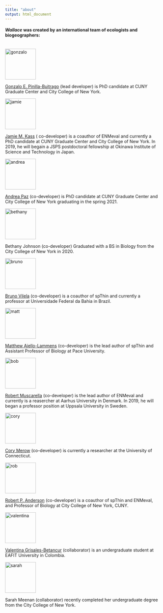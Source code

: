 ```yaml
---
title: "about"
output: html_document
---
```


#### *Wallace* was created by an international team of ecologists and biogeographers:  
<br>
<img src="img/gonzalo.png" alt="gonzalo" style="width: 100px;"/>

<a href="https://www.researchgate.net/profile/Gonzalo_Pinilla-Buitrago" target="_blank">Gonzalo E. Pinilla-Buitrago</a> (lead developer) is PhD candidate at CUNY Graduate Center and City College of New York.

<img src="img/jamie.jpg" alt="jamie" style="width: 100px;"/>

<a href="https://www.researchgate.net/profile/Jamie_Kass" target="_blank">Jamie M. Kass</a> ( co-developer) is a coauthor of ENMeval and currently a PhD candidate at CUNY Graduate Center and City College of New York. In 2019, he will begain a JSPS postdoctoral fellowship at Okinawa Institute of Science and Technology in Japan.
 
<img src="img/andrea.png" alt="andrea" style="width: 100px;"/>

<a href="https://andrepazv.github.io" target="_blank">Andrea Paz</a> (co-developer) is PhD candidate at CUNY Graduate Center and City College of New York graduating in the spring 2021.


<img src="img/bethany.jpg" alt="bethany" style="width: 100px;"/>

Bethany Johnson (co-developer) Graduated with a BS in Biology from the City College of New York in 2020.

<img src="img/bruno.png" alt="bruno" style="width: 100px;"/>

<a href="https://www.researchgate.net/profile/Bruno_Vilela3" target="_blank">Bruno Vilela</a> (co-developer) is a coauthor of spThin and currently a professor at Universidade Federal da Bahia in Brazil.

<img src="img/matt.png" alt="matt" style="width: 100px;"/>

<a href="https://www.researchgate.net/profile/Matthew_Aiello-Lammens" target="_blank">Matthew Aiello-Lammens</a> (co-developer) is the lead author of spThin and Assistant Professor of Biology at Pace University.

<img src="img/bob.png" alt="bob" style="width: 100px;"/>

<a href="https://www.researchgate.net/profile/Robert_Muscarella" target="_blank">Robert Muscarella</a> (co-developer) is the lead author of ENMeval and currently is a reasercher at Aarhus University in Denmark. In 2019, he will began a professor position at Uppsala University in Sweden.

<img src="img/cory.png" alt="cory" style="width: 100px;"/>

<a href="https://www.researchgate.net/profile/Cory_Merow2" target="_blank">Cory Merow</a> (co-developer) is currently a researcher at the University of Connecticut.

<img src="img/rob.png" alt="rob" style="width: 100px;"/>

<a href="https://scholar.google.com/citations?user=KSRr5EQAAAAJ&hl=en&oi=ao" target="_blank">Robert P. Anderson</a> (co-developer) is a coauthor of spThin and ENMeval, and Professor of Biology at City College of New York, CUNY. 

<img src="img/valentina.png" alt="valentina" style="width: 100px;"/>

<a href="https://www.researchgate.net/profile/Valentina_Grisales_Betancur" target="_blank">Valentina Grisales-Betancur</a> (collaborator) is an undergraduate student at EAFIT University in Colombia.

<img src="img/sarah.png" alt="sarah" style="width: 100px;"/>

Sarah Meenan (collaborator) recently completed her undergraduate degree from the City College of New York.
